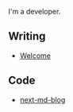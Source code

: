 
<NameTransition />

I'm a developer.

## Writing

- [Welcome](/blog/welcome)

## Code

- [next-md-blog](https://github.com/iceship/icex-dev)

